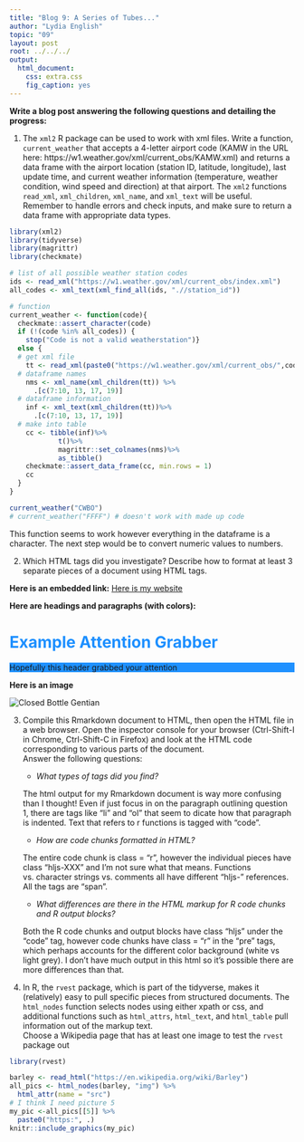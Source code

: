 ```yaml
---
title: "Blog 9: A Series of Tubes..."
author: "Lydia English"
topic: "09"
layout: post
root: ../../../
output: 
  html_document: 
    css: extra.css
    fig_caption: yes
---
```


**Write a blog post answering the following questions and detailing the progress: **

1. The `xml2` R package can be used to work with xml files. Write a function, `current_weather` that accepts a 4-letter airport code (KAMW in the URL here: https://w1.weather.gov/xml/current_obs/KAMW.xml) and returns a data frame with the airport location (station ID, latitude, longitude), last update time, and current weather information (temperature, weather condition, wind speed and direction) at that airport. The `xml2` functions `read_xml`, `xml_children`, `xml_name`, and `xml_text` will be useful. Remember to handle errors and check inputs, and make sure to return a data frame with appropriate data types.

```r
library(xml2)
library(tidyverse)
library(magrittr)
library(checkmate)

# list of all possible weather station codes
ids <- read_xml("https://w1.weather.gov/xml/current_obs/index.xml")
all_codes <- xml_text(xml_find_all(ids, ".//station_id")) 

# function
current_weather <- function(code){
  checkmate::assert_character(code)
  if (!(code %in% all_codes)) {
    stop("Code is not a valid weatherstation")}
  else {
  # get xml file
    tt <- read_xml(paste0("https://w1.weather.gov/xml/current_obs/",code,".xml"))
  # dataframe names
    nms <- xml_name(xml_children(tt)) %>%
      .[c(7:10, 13, 17, 19)]
  # dataframe information
    inf <- xml_text(xml_children(tt))%>%
      .[c(7:10, 13, 17, 19)]
  # make into table
    cc <- tibble(inf)%>%
            t()%>%
            magrittr::set_colnames(nms)%>%
            as_tibble()
    checkmate::assert_data_frame(cc, min.rows = 1)
    cc
  }
}

current_weather("CWBO")
# current_weather("FFFF") # doesn't work with made up code

```

This function seems to work however everything in the dataframe is a character. The next step would be to convert numeric values to numbers. 


2. Which HTML tags did you investigate? Describe how to format at least 3 separate pieces of a document using HTML tags.

**Here is an embedded link:**
<a href="https://lydiapenglish.github.io/">Here is my website </a>

**Here are headings and paragraphs (with colors):**
<h1 style = "color:DodgerBlue;">Example Attention Grabber</h1>
<p style = "background-color:DodgerBlue;">Hopefully this header grabbed your attention </p>

**Here is an image**

<img src="http://www.illinoiswildflowers.info/prairie/photox/bt_gentian3.jpg" alt = "Closed Bottle Gentian">

3. Compile this Rmarkdown document to HTML, then open the HTML file in a web browser. Open the inspector console for your browser (Ctrl-Shift-I in Chrome, Ctrl-Shift-C in Firefox) and look at the HTML code corresponding to various parts of the document.<br>
Answer the following questions:

    - *What types of tags did you find?* 
    
    
    The html output for my Rmarkdown document is way more confusing than I thought! Even if just focus in on the paragraph outlining question 1, there are tags like "li" and "ol" that seem to dicate how that paragraph is indented. Text that refers to r functions is tagged with "code". 

    - *How are code chunks formatted in HTML?*
    
    
    The entire code chunk is class = "r", however the individual pieces have class "hljs-XXX" and I'm not sure what that means. Functions vs. character strings vs. comments all have different "hljs-" references. All the tags are "span".

    - *What differences are there in the HTML markup for R code chunks and R output blocks?*
    
    
    Both the R code chunks and output blocks have class "hljs" under the "code" tag, however code chunks have class = "r" in the "pre" tags, which perhaps accounts for the different color background (white vs light grey). I don't have much output in this html so it's possible there are more differences than that.  
    
4. In R, the `rvest` package, which is part of the tidyverse, makes it (relatively) easy to pull specific pieces from structured documents. The `html_nodes` function selects nodes using either xpath or css, and additional functions such as `html_attrs`, `html_text`, and `html_table` pull information out of the markup text. <br>
Choose a Wikipedia page that has at least one image to test the `rvest` package out

```r
library(rvest)

barley <- read_html("https://en.wikipedia.org/wiki/Barley")
all_pics <- html_nodes(barley, "img") %>%
  html_attr(name = "src")
# I think I need picture 5
my_pic <-all_pics[[5]] %>%
  paste0("https:", .)
knitr::include_graphics(my_pic)

```



